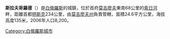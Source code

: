'''斯拉夫哥羅德'''（{{lang-be|Слаўгарад}}）是[[白俄羅斯|白俄羅斯]]的城鎮，位於首府[[莫吉廖夫|莫吉廖夫]]東南68公里的[[索日河|索日河]]畔，距離首都[[明斯克|明斯克]]234公里，由[[莫吉廖夫州|莫吉廖夫州]]負責管轄，面積24.6平方公里，海拔高度135米，2006年人口8,200。

{{coord|display=title}}
{{Mogilev Region}}
{{normdaten}}
[[Category:白俄羅斯城市|Category:白俄羅斯城市]]
{{Belarus-geo-stub}}